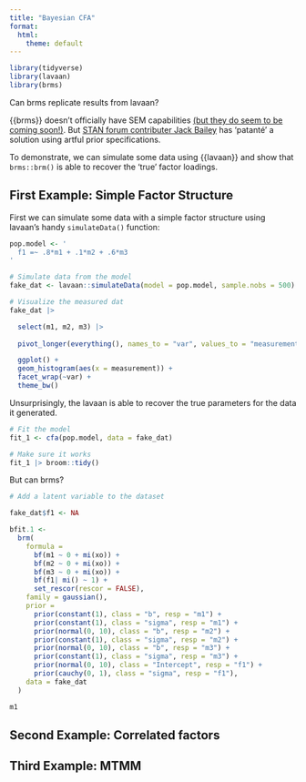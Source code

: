 ```yaml
---
title: "Bayesian CFA"
format:
  html:
    theme: default
---
```


```r
library(tidyverse)
library(lavaan)
library(brms)

```

Can brms replicate results from lavaan?

{{brms}} doesn't officially have SEM capabilities [(but they do seem to be coming soon!)](https://github.com/paul-buerkner/brms/issues/304). But [STAN forum contributer Jack Bailey](https://discourse.mc-stan.org/t/confirmatory-factor-analysis-using-brms/23139) has 'patanté' a solution using artful prior specifications.

To demonstrate, we can simulate some data using {{lavaan}} and show that `brms::brm()` is able to recover the 'true' factor loadings.

## First Example: Simple Factor Structure

First we can simulate some data with a simple factor structure using lavaan's handy `simulateData()` function:
```r

pop.model <- ' 
  f1 =~ .8*m1 + .1*m2 + .6*m3
'

# Simulate data from the model
fake_dat <- lavaan::simulateData(model = pop.model, sample.nobs = 500)

# Visualize the measured dat
fake_dat |>

  select(m1, m2, m3) |>
  
  pivot_longer(everything(), names_to = "var", values_to = "measurement") |>

  ggplot() +
  geom_histogram(aes(x = measurement)) +
  facet_wrap(~var) +
  theme_bw()

```

Unsurprisingly, the lavaan is able to recover the true parameters for the data it generated.

```r

# Fit the model
fit_1 <- cfa(pop.model, data = fake_dat)

# Make sure it works
fit_1 |> broom::tidy()

```

But can brms?

```r

# Add a latent variable to the dataset

fake_dat$f1 <- NA

bfit.1 <- 
  brm(
    formula =
      bf(m1 ~ 0 + mi(xo)) +
      bf(m2 ~ 0 + mi(xo)) +
      bf(m3 ~ 0 + mi(xo)) +
      bf(f1| mi() ~ 1) + 
      set_rescor(rescor = FALSE),
    family = gaussian(),
    prior =
      prior(constant(1), class = "b", resp = "m1") +
      prior(constant(1), class = "sigma", resp = "m1") +
      prior(normal(0, 10), class = "b", resp = "m2") +
      prior(constant(1), class = "sigma", resp = "m2") +
      prior(normal(0, 10), class = "b", resp = "m3") +
      prior(constant(1), class = "sigma", resp = "m3") +
      prior(normal(0, 10), class = "Intercept", resp = "f1") +
      prior(cauchy(0, 1), class = "sigma", resp = "f1"),
    data = fake_dat
  )

m1


```
## Second Example: Correlated factors

## Third Example: MTMM 